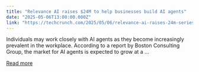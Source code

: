 ```yaml
---
title: "Relevance AI raises $24M to help businesses build AI agents"
date: "2025-05-06T13:00:00.000Z"
link: "https://techcrunch.com/2025/05/06/relevance-ai-raises-24m-series-b-to-help-anyone-build-teams-of-ai-agents/"
---
```


Individuals may work closely with AI agents as they become increasingly prevalent in the workplace. According to a report by Boston Consulting Group, the market for AI agents is expected to grow at a ...

[Read more](https://techcrunch.com/2025/05/06/relevance-ai-raises-24m-series-b-to-help-anyone-build-teams-of-ai-agents/)
